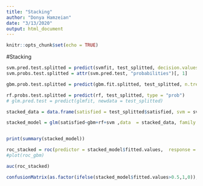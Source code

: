 ```yaml
---
title: "Stacking"
author: "Donya Hamzeian"
date: "3/13/2020"
output: html_document
---
```


```r
knitr::opts_chunk$set(echo = TRUE)
```


#Stacking
```r
svm.pred.test.splitted = predict(svmfit, test_splitted, decision.values = T,  probability = TRUE)
svm.probs.test.splitted = attr(svm.pred.test, "probabilities")[, 1]

gbm.prob.test.splitted = predict(gbm.fit.splitted, test_splitted, n.trees = 1000, type = "response")

rf.probs.test.splitted = predict(rf, test_splitted, type = "prob")
# glm.pred.test = predict(glmfit, newdata = test_splitted)

stacked_data = data.frame(satisfied = test_splitted$satisfied, svm = svm.probs.test.splitted, gbm = gbm.prob.test.splitted, rf = rf.probs.test.splitted )

stacked_model = glm(satisfied~gbm+rf+svm ,data  = stacked_data, family = "binomial")


print(summary(stacked_model))

roc_stacked = roc(predictor = stacked_model$fitted.values,  response = test_splitted$satisfied)
#plot(roc_gbm)

auc(roc_stacked)

confusionMatrix(as.factor(ifelse(stacked_model$fitted.values>0.5,1,0)), test_splitted$satisfied)

```

